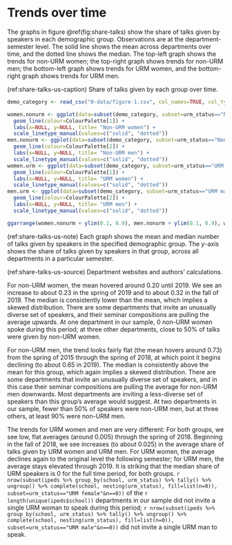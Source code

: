 # Trends over time

The graphs in figure \@ref(fig:share-talks) show the share of talks given by speakers in each demographic group. Observations are at the department-semester level. The solid line shows the mean across departments over time, and the dotted line shows the median. The top-left graph shows the trends for non-URM women; the top-right graph shows trends for non-URM men; the bottom-left graph shows trends for URM women, and the bottom-right graph shows trends for URM men. 

(ref:share-talks-us-caption) Share of talks given by each group over time.

```r
demo_category <- read_csv("0-data/figure-1.csv", col_names=TRUE, col_types=cols())

women.nonurm <- ggplot(data=subset(demo_category, subset=urm_status=="Non-URM female"), aes(x=as.Date(semester), y=percent, linetype=type)) +
  geom_line(colour=ColourPalette[1]) +
  labs(x=NULL, y=NULL, title= "Non-URM women") +
  scale_linetype_manual(values=c("solid", "dotted"))
men.nonurm <- ggplot(data=subset(demo_category, subset=urm_status=="Non-URM male"), aes(x=as.Date(semester), y=percent, linetype=type)) +
  geom_line(colour=ColourPalette[2]) +
  labs(x=NULL, y=NULL, title= "Non-URM men") +
  scale_linetype_manual(values=c("solid", "dotted"))
women.urm <- ggplot(data=subset(demo_category, subset=urm_status=="URM female"), aes(x=as.Date(semester), y=percent, linetype=type)) +
  geom_line(colour=ColourPalette[1]) +
  labs(x=NULL, y=NULL, title= "URM women") +
  scale_linetype_manual(values=c("solid", "dotted"))
men.urm <- ggplot(data=subset(demo_category, subset=urm_status=="URM male"), aes(x=as.Date(semester), y=percent, linetype=type)) +
  geom_line(colour=ColourPalette[2]) +
  labs(x=NULL, y=NULL, title= "URM men") +
  scale_linetype_manual(values=c("solid", "dotted"))

ggarrange(women.nonurm + ylim(0.1, 0.9), men.nonurm + ylim(0.1, 0.9), women.urm, men.urm, nrow=2, ncol=2, common.legend=TRUE, legend="bottom")
```

(ref:share-talks-us-note) Each graph shows the mean and median number of talks given by speakers in the specified demographic group. The $y$-axis shows the share of talks given by speakers in that group, across all departments in a particular semester.

(ref:share-talks-us-source) Department websites and authors' calculations.

For non-URM women, the mean hovered around 0.20 until 2019. We see an increase to about 0.23 in the spring of 2019 and to about 0.32 in the fall of 2019. The median is consistently lower than the mean, which implies a skewed distribution. There are some departments that invite an unusually diverse set of speakers, and their seminar compositions are pulling the average upwards. At one department in our sample, 0 non-URM women spoke during this period; at three other departments, close to 50\% of talks were given by non-URM women.

For non-URM men, the trend looks fairly flat (the mean hovers around 0.73) from the spring of 2015 through the spring of 2018, at which point it begins declining (to about 0.65 in 2019). The median is consistently above the mean for this group, which again implies a skewed distribution. There are some departments that invite an unusually diverse set of speakers, and in this case their seminar compositions are pulling the average for non-URM men downwards. Most departments are inviting a less-diverse set of speakers than this group's average would suggest. At two departments in our sample, fewer than 50\% of speakers were non-URM men, but at three others, at least 90\% were non-URM men.

The trends for URM women and men are very different: For both groups, we see low, flat averages (around 0.005) through the spring of 2018. Beginning in the fall of 2018, we see increases (to about 0.025) in the average share of talks given by URM women and URM men. For URM women, the average declines again to the original level the following semester; for URM men, the average stays elevated through 2019. It is striking that the median share of URM speakers is 0 for the full time period, for both groups. `r nrow(subset(ipeds %>% group_by(school, urm_status) %>% tally() %>% ungroup() %>% complete(school, nesting(urm_status), fill=list(n=0)), subset=urm_status=="URM female"&n==0))` of the `r length(unique(ipeds$school))` departments in our sample did not invite a single URM woman to speak during this period; `r nrow(subset(ipeds %>% group_by(school, urm_status) %>% tally() %>% ungroup() %>% complete(school, nesting(urm_status), fill=list(n=0)), subset=urm_status=="URM male"&n==0))` did not invite a single URM man to speak.